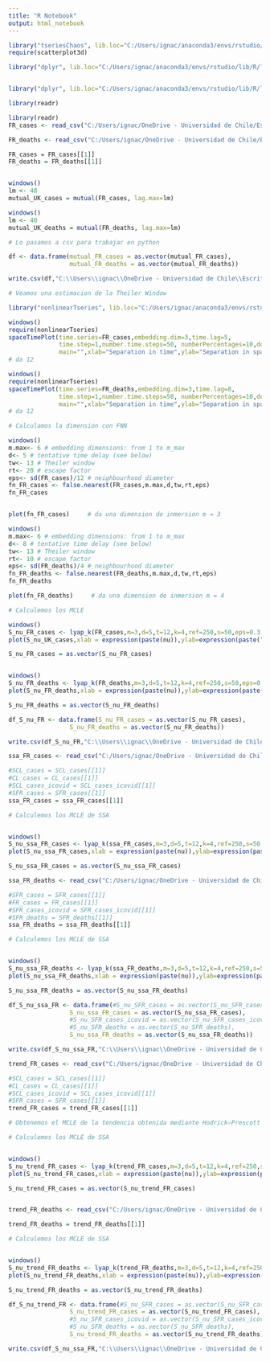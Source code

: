 ```yaml
---
title: "R Notebook"
output: html_notebook
---
```



```r
library("tseriesChaos", lib.loc="C:/Users/ignac/anaconda3/envs/rstudio/lib/R/library")
require(scatterplot3d)

library("dplyr", lib.loc="C:/Users/ignac/anaconda3/envs/rstudio/lib/R/library")


library("dplyr", lib.loc="C:/Users/ignac/anaconda3/envs/rstudio/lib/R/library")

library(readr)
```

```r
library(readr)
FR_cases <- read_csv("C:/Users/ignac/OneDrive - Universidad de Chile/Escritorio/Modelamietno Matematico/Chaos-Presence-SARS-CoV-II/FR_cases")

FR_deaths <- read_csv("C:/Users/ignac/OneDrive - Universidad de Chile/Escritorio/Modelamietno Matematico/Chaos-Presence-SARS-CoV-II/FR_deaths")

FR_cases = FR_cases[[1]]
FR_deaths = FR_deaths[[1]]


windows()
lm <- 40
mutual_UK_cases = mutual(FR_cases, lag.max=lm)

windows()
lm <- 40
mutual_UK_deaths = mutual(FR_deaths, lag.max=lm)

# Lo pasamos a csv para trabajar en python

df <- data.frame(mutual_FR_cases = as.vector(mutual_FR_cases),
                 mutual_FR_deaths = as.vector(mutual_FR_deaths))

write.csv(df,"C:\\Users\\ignac\\OneDrive - Universidad de Chile\\Escritorio\\Modelamietno Matematico\\Chaos-Presence-SARS-CoV-II\\data_para_R\\AMI_FR.csv", row.names = FALSE)
```

```r
# Veamos una estimacion de la Theiler Window

library("nonlinearTseries", lib.loc="C:/Users/ignac/anaconda3/envs/rstudio/lib/R/library")

windows()
require(nonlinearTseries)
spaceTimePlot(time.series=FR_cases,embedding.dim=3,time.lag=5,
              time.step=1,number.time.steps=50, numberPercentages=10,do.plot=TRUE,
              main="",xlab="Separation in time",ylab="Separation in space")
# da 12

windows()
require(nonlinearTseries)
spaceTimePlot(time.series=FR_deaths,embedding.dim=3,time.lag=8,
              time.step=1,number.time.steps=50, numberPercentages=10,do.plot=TRUE,
              main="",xlab="Separation in time",ylab="Separation in space")
# da 12

```

```r
# Calculamos la dimension con FNN

windows()
m.max<- 6 # embedding dimensions: from 1 to m_max
d<- 5 # tentative time delay (see below)
tw<- 13 # Theiler window
rt<- 20 # escape factor
eps<- sd(FR_cases)/12 # neighbourhood diameter
fn_FR_cases <- false.nearest(FR_cases,m.max,d,tw,rt,eps)
fn_FR_cases


plot(fn_FR_cases)     # da una dimension de inmersion m = 3

windows()
m.max<- 6 # embedding dimensions: from 1 to m_max
d<- 8 # tentative time delay (see below)
tw<- 13 # Theiler window
rt<- 10 # escape factor
eps<- sd(FR_deaths)/4 # neighbourhood diameter
fn_FR_deaths <- false.nearest(FR_deaths,m.max,d,tw,rt,eps)
fn_FR_deaths

plot(fn_FR_deaths)     # da una dimension de inmersion m = 4

```

```r
# Calculemos los MCLE

windows()
S_nu_FR_cases <- lyap_k(FR_cases,m=3,d=5,t=12,k=4,ref=250,s=50,eps=0.3)
plot(S_nu_UK_cases,xlab = expression(paste(nu)),ylab=expression(paste("S",(nu))))

S_nu_FR_cases = as.vector(S_nu_FR_cases)


windows()
S_nu_FR_deaths <- lyap_k(FR_deaths,m=3,d=5,t=12,k=4,ref=250,s=50,eps=0.3)
plot(S_nu_FR_deaths,xlab = expression(paste(nu)),ylab=expression(paste("S",(nu))))

S_nu_FR_deaths = as.vector(S_nu_FR_deaths)
```

```r
df_S_nu_FR <- data.frame(S_nu_FR_cases = as.vector(S_nu_FR_cases),
                 S_nu_FR_deaths = as.vector(S_nu_FR_deaths))

write.csv(df_S_nu_FR,"C:\\Users\\ignac\\OneDrive - Universidad de Chile\\Escritorio\\Modelamietno Matematico\\Chaos-Presence-SARS-CoV-II\\data_para_R\\S_nu_FR.csv", row.names = FALSE)

```




```r
ssa_FR_cases <- read_csv("C:/Users/ignac/OneDrive - Universidad de Chile/Escritorio/Modelamietno Matematico/Chaos-Presence-SARS-CoV-II/ssa_FR_cases")

#SCL_cases = SCL_cases[[1]]
#CL_cases = CL_cases[[1]]
#SCL_cases_icovid = SCL_cases_icovid[[1]]
#SFR_cases = SFR_cases[[1]]
ssa_FR_cases = ssa_FR_cases[[1]]

```

```r
# Calculemos los MCLE de SSA


windows()
S_nu_ssa_FR_cases <- lyap_k(ssa_FR_cases,m=3,d=5,t=12,k=4,ref=250,s=50,eps=0.3)
plot(S_nu_ssa_FR_cases,xlab = expression(paste(nu)),ylab=expression(paste("S",(nu))))

S_nu_ssa_FR_cases = as.vector(S_nu_ssa_FR_cases)
```

```r
ssa_FR_deaths <- read_csv("C:/Users/ignac/OneDrive - Universidad de Chile/Escritorio/Modelamietno Matematico/Chaos-Presence-SARS-CoV-II/ssa_FR_deaths")

#SFR_cases = SFR_cases[[1]]
#FR_cases = FR_cases[[1]]
#SFR_cases_icovid = SFR_cases_icovid[[1]]
#SFR_deaths = SFR_deaths[[1]]
ssa_FR_deaths = ssa_FR_deaths[[1]]

```
```r


# Calculemos los MCLE de SSA


windows()
S_nu_ssa_FR_deaths <- lyap_k(ssa_FR_deaths,m=3,d=5,t=12,k=4,ref=250,s=50,eps=0.3)
plot(S_nu_ssa_FR_deaths,xlab = expression(paste(nu)),ylab=expression(paste("S",(nu))))

S_nu_ssa_FR_deaths = as.vector(S_nu_ssa_FR_deaths)
```
```r

df_S_nu_ssa_FR <- data.frame(#S_nu_SFR_cases = as.vector(S_nu_SFR_cases),
                 S_nu_ssa_FR_cases = as.vector(S_nu_ssa_FR_cases),
                 #S_nu_SFR_cases_icovid = as.vector(S_nu_SFR_cases_icovid),
                 #S_nu_SFR_deaths = as.vector(S_nu_SFR_deaths),
                 S_nu_ssa_FR_deaths = as.vector(S_nu_ssa_FR_deaths))

write.csv(df_S_nu_ssa_FR,"C:\\Users\\ignac\\OneDrive - Universidad de Chile\\Escritorio\\Modelamietno Matematico\\Chaos-Presence-SARS-CoV-II\\data_para_R\\S_nu_ssa_FR.csv", row.names = FALSE)
```


```r
trend_FR_cases <- read_csv("C:/Users/ignac/OneDrive - Universidad de Chile/Escritorio/Modelamietno Matematico/Chaos-Presence-SARS-CoV-II/trend_FR_cases")

#SCL_cases = SCL_cases[[1]]
#CL_cases = CL_cases[[1]]
#SCL_cases_icovid = SCL_cases_icovid[[1]]
#SFR_cases = SFR_cases[[1]]
trend_FR_cases = trend_FR_cases[[1]]

```

```r
# Obtenemos el MCLE de la tendencia obtenida mediante Hodrick–Prescott decomposition

# Calculemos los MCLE de SSA


windows()
S_nu_trend_FR_cases <- lyap_k(trend_FR_cases,m=3,d=5,t=12,k=4,ref=250,s=50,eps=0.3)
plot(S_nu_trend_FR_cases,xlab = expression(paste(nu)),ylab=expression(paste("S",(nu))))

S_nu_trend_FR_cases = as.vector(S_nu_trend_FR_cases)


trend_FR_deaths <- read_csv("C:/Users/ignac/OneDrive - Universidad de Chile/Escritorio/Modelamietno Matematico/Chaos-Presence-SARS-CoV-II/trend_FR_deaths")

trend_FR_deaths = trend_FR_deaths[[1]]

```

```r


# Calculemos los MCLE de SSA


windows()
S_nu_trend_FR_deaths <- lyap_k(trend_FR_deaths,m=3,d=5,t=12,k=4,ref=250,s=50,eps=0.3)
plot(S_nu_trend_FR_deaths,xlab = expression(paste(nu)),ylab=expression(paste("S",(nu))))

S_nu_trend_FR_deaths = as.vector(S_nu_trend_FR_deaths)
```
```r

df_S_nu_trend_FR <- data.frame(#S_nu_SFR_cases = as.vector(S_nu_SFR_cases),
                 S_nu_trend_FR_cases = as.vector(S_nu_trend_FR_cases),
                 #S_nu_SFR_cases_icovid = as.vector(S_nu_SFR_cases_icovid),
                 #S_nu_SFR_deaths = as.vector(S_nu_SFR_deaths),
                 S_nu_trend_FR_deaths = as.vector(S_nu_trend_FR_deaths))

write.csv(df_S_nu_ssa_FR,"C:\\Users\\ignac\\OneDrive - Universidad de Chile\\Escritorio\\Modelamietno Matematico\\Chaos-Presence-SARS-CoV-II\\data_para_R\\S_nu_trend_FR.csv", row.names = FALSE)

```

